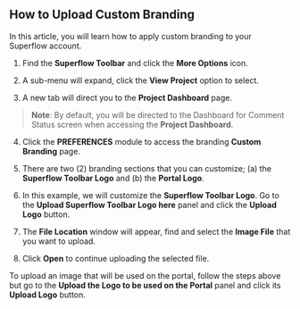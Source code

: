 ## How to Upload Custom Branding

In this article, you will learn how to apply custom branding to your Superflow account.

1. Find the **Superflow Toolbar** and click the **More Options** icon.


2. A sub-menu will expand, click the **View Project** option to select.

3. A new tab will direct you to the **Project Dashboard** page.

> **Note**: By default, you will be directed to the Dashboard for Comment Status screen when accessing the **Project Dashboard**.

4. Click the **PREFERENCES** module to access the branding **Custom Branding** page.



5. There are two (2) branding sections that you can customize; (a) the **Superflow Toolbar Logo** and (b) the **Portal Logo**.

6. In this example, we will customize the **Superflow Toolbar Logo**. Go to the **Upload Superflow Toolbar Logo here** panel and click the **Upload Logo** button.




7. The **File Location** window will appear, find and select the **Image File** that you want to upload.



8. Click **Open** to continue uploading the selected file.

To upload an image that will be used on the portal, follow the steps above but go to the **Upload the Logo to be used on the Portal** panel and click its **Upload Logo** button.
